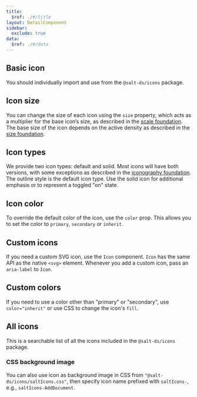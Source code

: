 ```yaml
---
title:
  $ref: ./#/title
layout: DetailComponent
sidebar:
  exclude: true
data:
  $ref: ./#/data
---
```


## Basic icon

You should individually import and use from the `@salt-ds/icons`
package.

<LivePreview componentName="icon" exampleName="BasicIcon" />

## Icon size

You can change the size of each icon using the `size` property, which acts as a multiplier for the base icon’s size, as described in the [scale foundation](/salt/foundations/scale). The base size of the icon depends on the active density as described in the [size foundation](/salt/foundations/size).

<LivePreview componentName="icon" exampleName="IconSize" />

## Icon types

We provide two icon types: default and solid. Most icons will have both versions, with some exceptions as described in the [iconography foundation](/salt/foundations/iconography). The outline style is the default icon type. Use the solid icon for additional emphasis or to represent a toggled "on" state.

<LivePreview componentName="icon" exampleName="IconTypes" />

## Icon color

To override the default color of the icon, use the `color` prop. This allows you to set the color to `primary`, `secondary` or `inherit`.

<LivePreview componentName="icon" exampleName="IconColor" />

## Custom icons

If you need a custom SVG icon, use the `Icon` component. `Icon` has the same API as the native `<svg>` element. Whenever you add a custom icon, pass an `aria-label` to `Icon`.

<LivePreview componentName="icon" exampleName="CustomIcon" />

## Custom colors

If you need to use a color other than "primary" or "secondary", use `color="inherit"` or use CSS to change the icon's `fill`.

<LivePreview componentName="icon" exampleName="CustomColors" />

## All icons

This is a searchable list of all the icons included in the `@salt-ds/icons` package.

<LivePreview componentName="icon" exampleName="AllIcons" />

### CSS background image

You can also use icon as background image in CSS from `"@salt-ds/icons/saltIcons.css"`, then specify icon name prefixed with `saltIcons-`, e.g., `saltIcons-AddDocument`.

<LivePreview componentName="icon" exampleName="CssBackgroundImage" />
